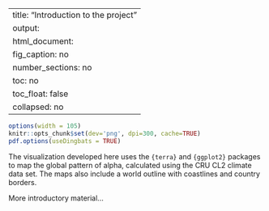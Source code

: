 
---
title: "Introduction to the project"
output: 
  html_document:
    fig_caption: no
    number_sections: no
    toc: no
    toc_float: false
    collapsed: no
---

```r
options(width = 105)
knitr::opts_chunk$set(dev='png', dpi=300, cache=TRUE)
pdf.options(useDingbats = TRUE)
```

The visualization developed here uses the `{terra}` and `{ggplot2}` packages to map the global 
pattern of alpha, calculated using the CRU CL2 climate data set.  The maps also include a 
world outline with coastlines and country borders.

More introductory material...